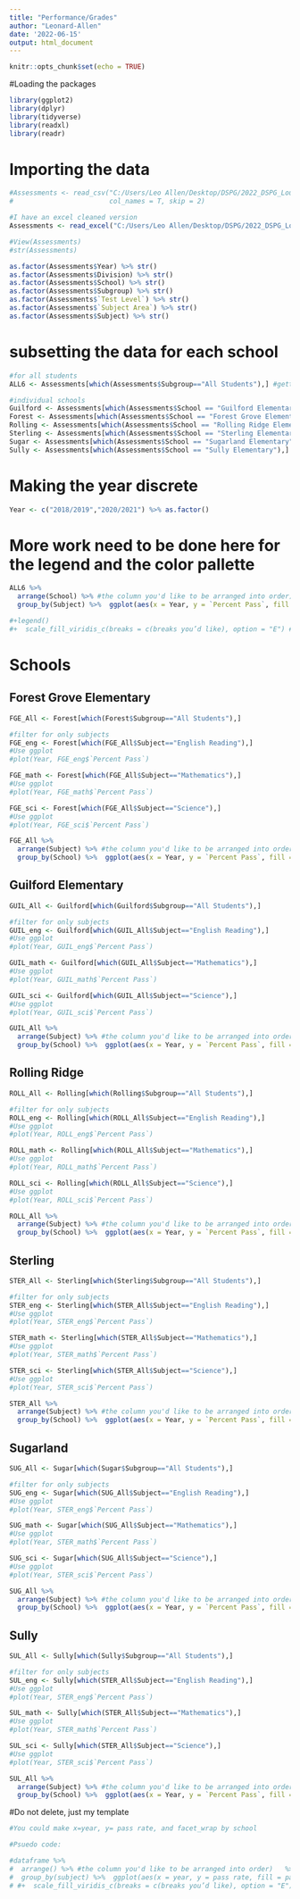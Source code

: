 ```yaml
---
title: "Performance/Grades"
author: "Leonard-Allen"
date: '2022-06-15'
output: html_document
---
```


```r
knitr::opts_chunk$set(echo = TRUE)
```

#Loading the packages
```r
library(ggplot2)
library(dplyr)
library(tidyverse)
library(readxl)
library(readr)
```



# Importing the data
```r
#Assessments <- read_csv("C:/Users/Leo Allen/Desktop/DSPG/2022_DSPG_Loudoun/data/raw/Assessments.csv", 
#                        col_names = T, skip = 2)

#I have an excel cleaned version
Assessments <- read_excel("C:/Users/Leo Allen/Desktop/DSPG/2022_DSPG_Loudoun/data/new/Assessments.xlsx")

#View(Assessments)
#str(Assessments)
```

```r
as.factor(Assessments$Year) %>% str()
as.factor(Assessments$Division) %>% str()
as.factor(Assessments$School) %>% str()
as.factor(Assessments$Subgroup) %>% str()
as.factor(Assessments$`Test Level`) %>% str()
as.factor(Assessments$`Subject Area`) %>% str()
as.factor(Assessments$Subject) %>% str()
```

# subsetting the data for each school
```r
#for all students
ALL6 <- Assessments[which(Assessments$Subgroup=="All Students"),] #getting for all students

#individual schools
Guilford <- Assessments[which(Assessments$School == "Guilford Elementary"),]
Forest <- Assessments[which(Assessments$School == "Forest Grove Elementary"),]
Rolling <- Assessments[which(Assessments$School == "Rolling Ridge Elementary"),]
Sterling <- Assessments[which(Assessments$School == "Sterling Elementary"),]
Sugar <- Assessments[which(Assessments$School == "Sugarland Elementary"),]
Sully <- Assessments[which(Assessments$School == "Sully Elementary"),]
```





# Making the year discrete
```r
Year <- c("2018/2019","2020/2021") %>% as.factor()
```


# More work need to be done here for the legend and the color pallette
```r
ALL6 %>% 
  arrange(School) %>% #the column you'd like to be arranged into order)   %>% 
  group_by(Subject) %>%  ggplot(aes(x = Year, y = `Percent Pass`, fill = `Percent Pass`)) + geom_bar(stat="identity") + labs(title='Academic Performance', caption = "Source: VDOE \n No data for 2019/2020 due to COVID/school closure") + facet_wrap("School") 

#+legend()
#+  scale_fill_viridis_c(breaks = c(breaks you’d like), option = "E") # change the option if you’d like to change the theme of the palette
```
# Schools
## Forest Grove Elementary
```r
FGE_All <- Forest[which(Forest$Subgroup=="All Students"),] 

#filter for only subjects
FGE_eng <- Forest[which(FGE_All$Subject=="English Reading"),] 
#Use ggplot
#plot(Year, FGE_eng$`Percent Pass`)

FGE_math <- Forest[which(FGE_All$Subject=="Mathematics"),] 
#Use ggplot
#plot(Year, FGE_math$`Percent Pass`)

FGE_sci <- Forest[which(FGE_All$Subject=="Science"),]
#Use ggplot
#plot(Year, FGE_sci$`Percent Pass`)

```


```r
FGE_All %>% 
  arrange(Subject) %>% #the column you'd like to be arranged into order)   %>% 
  group_by(School) %>%  ggplot(aes(x = Year, y = `Percent Pass`, fill = `Percent Pass`)) + geom_bar(stat="identity") + labs(title='Academic Performance', caption = "Source: VDOE \n No data for 2019/2020 due to COVID/school closure") + facet_wrap("Subject") 
```

## Guilford Elementary
```r
GUIL_All <- Guilford[which(Guilford$Subgroup=="All Students"),] 

#filter for only subjects
GUIL_eng <- Guilford[which(GUIL_All$Subject=="English Reading"),] 
#Use ggplot
#plot(Year, GUIL_eng$`Percent Pass`)

GUIL_math <- Guilford[which(GUIL_All$Subject=="Mathematics"),] 
#Use ggplot
#plot(Year, GUIL_math$`Percent Pass`)

GUIL_sci <- Guilford[which(GUIL_All$Subject=="Science"),]
#Use ggplot
#plot(Year, GUIL_sci$`Percent Pass`)

GUIL_All %>% 
  arrange(Subject) %>% #the column you'd like to be arranged into order)   %>% 
  group_by(School) %>%  ggplot(aes(x = Year, y = `Percent Pass`, fill = `Percent Pass`)) + geom_bar(stat="identity") + labs(title='Academic Performance', caption = "Source: VDOE \n No data for 2019/2020 due to COVID/school closure") + facet_wrap("Subject") 
```


## Rolling Ridge
```r
ROLL_All <- Rolling[which(Rolling$Subgroup=="All Students"),] 

#filter for only subjects
ROLL_eng <- Rolling[which(ROLL_All$Subject=="English Reading"),] 
#Use ggplot
#plot(Year, ROLL_eng$`Percent Pass`)

ROLL_math <- Rolling[which(ROLL_All$Subject=="Mathematics"),] 
#Use ggplot
#plot(Year, ROLL_math$`Percent Pass`)

ROLL_sci <- Rolling[which(ROLL_All$Subject=="Science"),]
#Use ggplot
#plot(Year, ROLL_sci$`Percent Pass`)

ROLL_All %>% 
  arrange(Subject) %>% #the column you'd like to be arranged into order)   %>% 
  group_by(School) %>%  ggplot(aes(x = Year, y = `Percent Pass`, fill = `Percent Pass`)) + geom_bar(stat="identity") + labs(title='Academic Performance', caption = "Source: VDOE \n No data for 2019/2020 due to COVID/school closure") + facet_wrap("Subject") 
```


## Sterling
```r
STER_All <- Sterling[which(Sterling$Subgroup=="All Students"),] 

#filter for only subjects
STER_eng <- Sterling[which(STER_All$Subject=="English Reading"),] 
#Use ggplot
#plot(Year, STER_eng$`Percent Pass`)

STER_math <- Sterling[which(STER_All$Subject=="Mathematics"),] 
#Use ggplot
#plot(Year, STER_math$`Percent Pass`)

STER_sci <- Sterling[which(STER_All$Subject=="Science"),]
#Use ggplot
#plot(Year, STER_sci$`Percent Pass`)

STER_All %>% 
  arrange(Subject) %>% #the column you'd like to be arranged into order)   %>% 
  group_by(School) %>%  ggplot(aes(x = Year, y = `Percent Pass`, fill = `Percent Pass`)) + geom_bar(stat="identity") + labs(title='Academic Performance', caption = "Source: VDOE \n No data for 2019/2020 due to COVID/school closure") + facet_wrap("Subject") 
```

## Sugarland
```r
SUG_All <- Sugar[which(Sugar$Subgroup=="All Students"),] 

#filter for only subjects
SUG_eng <- Sugar[which(SUG_All$Subject=="English Reading"),] 
#Use ggplot
#plot(Year, STER_eng$`Percent Pass`)

SUG_math <- Sugar[which(SUG_All$Subject=="Mathematics"),] 
#Use ggplot
#plot(Year, STER_math$`Percent Pass`)

SUG_sci <- Sugar[which(SUG_All$Subject=="Science"),]
#Use ggplot
#plot(Year, STER_sci$`Percent Pass`)

SUG_All %>% 
  arrange(Subject) %>% #the column you'd like to be arranged into order)   %>% 
  group_by(School) %>%  ggplot(aes(x = Year, y = `Percent Pass`, fill = `Percent Pass`)) + geom_bar(stat="identity") + labs(title='Academic Performance', caption = "Source: VDOE \n No data for 2019/2020 due to COVID/school closure") + facet_wrap("Subject") 
```


## Sully
```r
SUL_All <- Sully[which(Sully$Subgroup=="All Students"),] 

#filter for only subjects
SUL_eng <- Sully[which(STER_All$Subject=="English Reading"),] 
#Use ggplot
#plot(Year, STER_eng$`Percent Pass`)

SUL_math <- Sully[which(STER_All$Subject=="Mathematics"),] 
#Use ggplot
#plot(Year, STER_math$`Percent Pass`)

SUL_sci <- Sully[which(STER_All$Subject=="Science"),]
#Use ggplot
#plot(Year, STER_sci$`Percent Pass`)

SUL_All %>% 
  arrange(Subject) %>% #the column you'd like to be arranged into order)   %>% 
  group_by(School) %>%  ggplot(aes(x = Year, y = `Percent Pass`, fill = `Percent Pass`)) + geom_bar(stat="identity") + labs(title='Academic Performance', caption = "Source: VDOE \n No data for 2019/2020 due to COVID/school closure") + facet_wrap("Subject") 
```






#Do not delete, just my template
```r
#You could make x=year, y= pass rate, and facet_wrap by school

#Psuedo code:

#dataframe %>% 
#  arrange() %>% #the column you'd like to be arranged into order)   %>% 
#  group_by(subject) %>%  ggplot(aes(x = year, y = pass rate, fill = pass rate)) + geom_bar(stat="identity") #+ labs(title='') + facet_wrap(school)
# #+  scale_fill_viridis_c(breaks = c(breaks you’d like), option = "E") # change the option if you’d like to #change the theme of the palette
```
